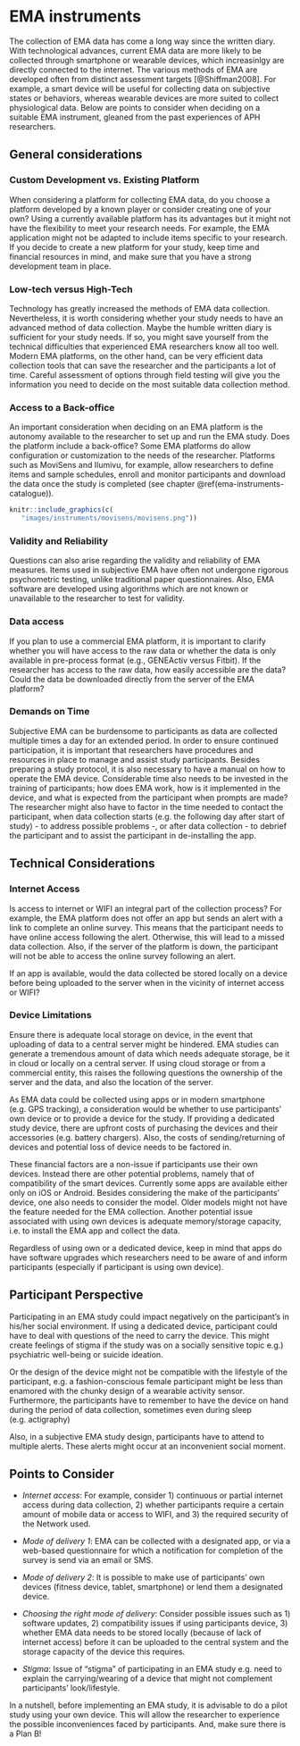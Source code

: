 # EMA instruments {#instruments}
\index{EMA instruments} 

The collection of EMA data has come a long way since the written diary. With
technological advances, current EMA data are more likely to be collected through
smartphone or wearable devices, which increasinlgy are directly connected to the
internet. The various methods of EMA are developed often from distinct
assessment targets [@Shiffman2008]. For example, a smart device will be useful
for collecting data on subjective states or behaviors, whereas wearable devices
are more suited to collect physiological data. Below are points to consider when
deciding on a suitable EMA instrument, gleaned from the past experiences of APH
researchers.

## General considerations 
\index{General considerations}

### Custom Development vs. Existing Platform

When considering a platform for collecting EMA data, do you choose a platform
developed by a known player or consider creating one of your own? Using a
currently available platform has its advantages but it might not have the
flexibility to meet your research needs. For example, the EMA application might
not be adapted to include items specific to your research. If you decide to
create a new platform for your study, keep time and financial resources in mind,
and make sure that you have a strong development team in place.

### Low-tech versus High-Tech

Technology has greatly increased the methods of EMA data collection.
Nevertheless, it is worth considering whether your study needs to have an
advanced method of data collection. Maybe the humble written diary is sufficient
for your study needs. If so, you might save yourself from the technical
difficulties that experienced EMA researchers know all too well. Modern EMA
platforms, on the other hand, can be very efficient data collection tools that
can save the researcher and the participants a lot of time. Careful assessment
of options through field testing will give you the information you need to
decide on the most suitable data collection method.

### Access to a Back-office 
\index{Back-office} 

An important consideration when deciding on an EMA platform is the autonomy
available to the researcher to set up and run the EMA study. Does the platform
include a back-office? Some EMA platforms do allow configuration or customization
to the needs of the researcher. Platforms such as MoviSens and Ilumivu, for
example, allow researchers to define items and sample schedules, enroll and
monitor participants and download the data once the study is completed (see chapter \@ref(ema-instruments-catalogue)).

```r
knitr::include_graphics(c(
   "images/instruments/movisens/movisens.png"))
```

### Validity and Reliability

Questions can also arise regarding the validity and reliability of EMA measures.
Items used in subjective EMA have often not undergone rigorous psychometric
testing, unlike traditional paper questionnaires. Also, EMA software are
developed using algorithms which are not known or unavailable to the researcher
to test for validity.

###  Data access
\index{GENEActiv}
\index{Fitbit}

If you plan to use a commercial EMA platform, it is important to clarify
whether you will have access to the raw data or whether the data is only available in pre-process format (e.g., GENEActiv versus Fitbit). If the
researcher has access to the raw data, how easily accessible are the data? Could
the data be downloaded directly from the server of the EMA platform?

### Demands on Time     

Subjective EMA can be burdensome to participants as data are collected multiple
times a day for an extended period. In order to ensure continued participation,
it is important that researchers have procedures and resources in place to
manage and assist study participants. Besides preparing a study protocol, it is
also necessary to have a manual on how to operate the EMA device. Considerable
time also needs to be invested in the training of participants; how does EMA
work, how is it implemented in the device, and what is expected from the
participant when prompts are made? The researcher might also have to factor in
the time needed to contact the participant, when data collection starts (e.g.
the following day after start of study) - to address possible problems -, or
after data collection - to debrief the participant and to assist the participant
in de-installing the app.


## Technical Considerations

### Internet Access
Is access to internet or WIFI an integral part of the collection process? For
example, the EMA platform does not offer an app but sends an alert with a link
to complete an online survey. This means that the participant needs to have
online access following the alert. Otherwise, this will lead to a missed data
collection. Also, if the server of the platform is down, the participant will
not be able to access the online survey following an alert.

If an app is available, would the data collected be stored locally on a device
before being uploaded to the server when in the vicinity of internet access or
WIFI?


### Device Limitations

Ensure there is adequate local storage on device, in the event that uploading of
data to a central server might be hindered. EMA studies can generate a
tremendous amount of data which needs adequate storage, be it in cloud or
locally on a central server. If using cloud storage or from a commercial entity,
this raises the following questions the ownership of the server and the data,
and also the location of the server.

As EMA data could be collected using apps or in modern smartphone (e.g. GPS
tracking), a consideration would be whether to use participants' own device or
to provide a device for the study. If providing a dedicated study device, there
are upfront costs of purchasing the devices and their accessories (e.g. battery
chargers). Also, the costs of sending/returning of devices and potential loss of
device needs to be factored in.

These financial factors are a non-issue if participants use their own devices.
Instead there are other potential problems, namely that of compatibility of the
smart devices. Currently some apps are available either only on iOS or Android.
Besides considering the make of the participants' device, one also needs to
consider the model. Older models might not have the feature needed for the EMA
collection. Another potential issue associated with using own devices is
adequate memory/storage capacity, i.e. to install the EMA app and collect the
data.

Regardless of using own or a dedicated device, keep in mind that apps do have
software upgrades which researchers need to be aware of and inform participants
(especially if participant is using own device).


## Participant Perspective

Participating in an EMA study could impact negatively on the participant's in
his/her social environment. If using a dedicated device, participant could have
to deal with questions of the need to carry the device. This might create
feelings of stigma if the study was on a socially sensitive topic e.g.)
psychiatric well-being or suicide ideation.

Or the design of the device might not be compatible with the lifestyle of the
participant, e.g. a fashion-conscious female participant might be less than
enamored with the chunky design of a wearable activity sensor. Furthermore, the
participants have to remember to have the device on hand during the period of
data collection, sometimes even during sleep (e.g. actigraphy)

Also, in a subjective EMA study design, participants have to attend to multiple
alerts. These alerts might occur at an inconvenient social moment.


## Points to Consider

  - *Internet access*: For example, consider 1) continuous or partial internet
    access during data collection, 2) whether participants require a certain
    amount of mobile data or access to WIFI, and 3) the required security of the
    Network used.

  - *Mode of delivery 1*: EMA can be collected with a designated app, or via a
    web-based questionnaire for which a notification for completion of the
    survey is send via an email or SMS.

  - *Mode of delivery 2*: It is possible to make use of participants’ own devices
    (fitness device, tablet, smartphone) or lend them a designated device.

  - *Choosing the right mode of delivery*: Consider possible issues such as 1)
    software updates, 2) compatibility issues if using participants device, 3)
    whether EMA data needs to be stored locally (because of lack of internet
    access) before it can be uploaded to the central system and the storage
    capacity of the device this requires.

  - *Stigma*: Issue of “stigma” of participating in an EMA study e.g. need to
    explain the carrying/wearing of a device that might not complement
    participants’ look/lifestyle.

In a nutshell, before implementing an EMA study, it is advisable to do a pilot
study using your own device. This will allow the researcher to experience the
possible inconveniences faced by participants. And, make sure there is a Plan
B!
